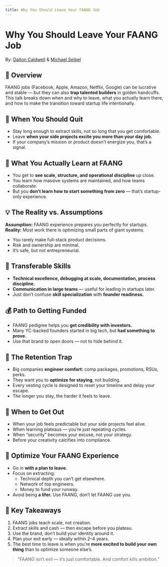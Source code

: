 ```yaml
---
title: Why You Should Leave Your FAANG Job
---
```



# Why You Should Leave Your FAANG Job  

By: [Dalton Caldwell](https://x.com/daltonc) & [Michael Seibel](https://x.com/mwseibel)

<YouTube
url="https://www.youtube.com/watch?v=sM2reZib2RY"
/>


## 🧭 Overview

FAANG jobs (Facebook, Apple, Amazon, Netflix, Google) can be lucrative and stable — but they can also **trap talented builders** in golden handcuffs.  
This talk breaks down when and why to leave, what you actually learn there, and how to make the transition toward startup life intentionally.


## 💼 When You Should Quit

- Stay long enough to extract skills, not so long that you get comfortable.  
- Leave **when your side projects excite you more than your day job.**
- If your company’s mission or product doesn’t energize you, that’s a signal.


## 🧠 What You Actually Learn at FAANG

- You get to **see scale, structure, and operational discipline** up close.  
- You learn how massive systems are maintained, and how teams collaborate.  
- But you **don’t learn how to start something from zero** — that’s startup-only experience.


## 💡 The Reality vs. Assumptions

**Assumption:** FAANG experience prepares you perfectly for startups.  
**Reality:** Most work there is optimizing small parts of giant systems.  
- You rarely make full-stack product decisions.  
- Risk and ownership are minimal.  
- It’s safe, but not entrepreneurial.


## 🔁 Transferable Skills

- **Technical excellence, debugging at scale, documentation, process discipline.**  
- **Communication in large teams** — useful for leading in startups later.  
- Just don’t confuse **skill specialization** with **founder readiness.**


## 💰 Path to Getting Funded

- FAANG pedigree helps you **get credibility with investors.**  
- Many YC-backed founders started in big tech, but **had something to prove.**
- Use that brand to open doors — not to hide behind it.


## 🧲 The Retention Trap

- Big companies **engineer comfort:** comp packages, promotions, RSUs, perks.  
- They want you to **optimize for staying**, not building.  
- Every vesting cycle is designed to reset your timeline and delay your escape.  
- The longer you stay, the harder it feels to leave.


## 🚪 When to Get Out

- When your job feels predictable but your side projects feel alive.  
- When learning plateaus — you’re just repeating cycles.  
- When “security” becomes your excuse, not your strategy.  
- Before your creativity calcifies into compliance.


## 🧩 Optimize Your FAANG Experience

- Go in **with a plan to leave.**  
- Focus on extracting:
  - Technical depth you can’t get elsewhere.  
  - Network of top engineers.  
  - Money to fund your runway.  
- Avoid being **a lifer.** Use FAANG, don’t let FAANG use you.


## 🧾 Key Takeaways

1. FAANG jobs teach scale, not creation.  
2. Extract skills and cash — then escape before you plateau.  
3. Use the brand, don’t build your identity around it.  
4. Plan your exit early — ideally within 2–4 years.  
5. The best time to leave is when you’re **more excited to build your own thing** than to optimize someone else’s.

> “FAANG isn’t evil — it’s just comfortable. And comfort kills ambition.”

